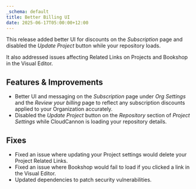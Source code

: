 ```yaml
---
_schema: default
title: Better Billing UI
date: 2025-06-17T05:00:00+12:00
---
```

This release added better UI for discounts on the *Subscription* page and disabled the *Update Project* button while your repository loads.

It also addressed issues affecting Related Links on Projects and Bookshop in the Visual Editor.

## Features & Improvements

* Better UI and messaging on the *Subscription* page under *Org Settings* and the *Review your billing* page to reflect any subscription discounts applied to your Organization accurately.
* Disabled the *Update Project* button on the *Repository* section of *Project Settings* while CloudCannon is loading your repository details.

## Fixes

* Fixed an issue where updating your Project settings would delete your Project Related Links.
* Fixed an issue where Bookshop would fail to load if you clicked a link in the Visual Editor.
* Updated dependencies to patch security vulnerabilities.